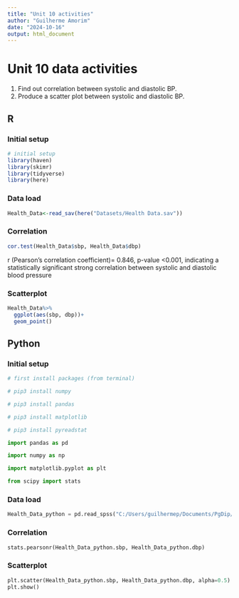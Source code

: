```yaml
---
title: "Unit 10 activities"
author: "Guilherme Amorim"
date: "2024-10-16"
output: html_document
---
```


# Unit 10 data activities

1. Find out correlation between systolic and diastolic BP.
2. Produce a scatter plot between systolic and diastolic BP.

## R

### Initial setup

```r
# initial setup
library(haven)
library(skimr)
library(tidyverse)
library(here)
```

### Data load
```r
Health_Data<-read_sav(here("Datasets/Health Data.sav"))

```

### Correlation

```r
cor.test(Health_Data$sbp, Health_Data$dbp)

```

r (Pearson's correlation coefficient)= 0.846, p-value <0.001, indicating a statistically significant strong correlation between systolic and diastolic blood pressure

### Scatterplot

```r

Health_Data%>%
  ggplot(aes(sbp, dbp))+
  geom_point()


```

## Python

### Initial setup


```python
# first install packages (from terminal)

# pip3 install numpy

# pip3 install pandas

# pip3 install matplotlib 

# pip3 install pyreadstat 

import pandas as pd

import numpy as np 

import matplotlib.pyplot as plt

from scipy import stats
```



### Data load

```python

Health_Data_python = pd.read_spss("C:/Users/guilhermep/Documents/PgDip/Coding/Module 2/pgdip_module2_practice/Datasets/Health Data.sav")


```

### Correlation

```python

stats.pearsonr(Health_Data_python.sbp, Health_Data_python.dbp)

```

### Scatterplot

```python
plt.scatter(Health_Data_python.sbp, Health_Data_python.dbp, alpha=0.5)
plt.show()
```
